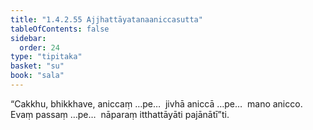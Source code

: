 ```yaml
---
title: "1.4.2.55 Ajjhattāyatanaaniccasutta"
tableOfContents: false
sidebar:
  order: 24
type: "tipitaka"
basket: "su"
book: "sala"
---
```



<DynamicBreadcrumb />

<Division number="222" book="sala" bookNo="13" page="366">

<Paragraph number="914" book="sala">
“Cakkhu, bhikkhave, aniccaṃ …pe…  jivhā aniccā …pe…  mano anicco. Evaṃ passaṃ …pe…  nāparaṃ itthattāyāti pajānātī”ti.
</Paragraph>
</Division>